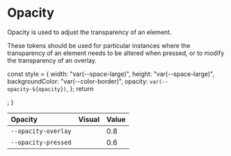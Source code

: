 
<Meta title="Design/Opacity" />

# Opacity

Opacity is used to adjust the transparency of an element.

These tokens should be used for particular instances where the transparency of
an element needs to be altered when pressed, or to modify the transparency of an
overlay.

  const style = {
    width: "var(--space-large)",
    height: "var(--space-large)",
    backgroundColor: "var(--color-border)",
    opacity: `var(--opacity-${opacity})`,
  };
  return <div style={style} />;
}

| Opacity                        | Visual                   | Value |
| :----------------------------- | :----------------------- | :---- |
| `--opacity-overlay`            | <Opacity of="overlay" /> | 0.8   |
| `--opacity-pressed`            | <Opacity of="pressed" /> | 0.6   |
